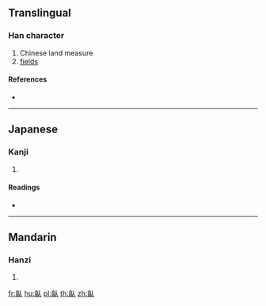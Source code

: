 {{also|畝}}
==Translingual==

===Han character===
{{Han char|rn=102|rad=田|as=04|sn=9|four=|canj=YWO}}

# Chinese land measure
# [[fields]]

====References====
* {{Han ref|kx=0760.341|dkj=49331|hdz=42534.090|uh=7552|ud=30034}}

----

==Japanese==

===Kanji===
{{ja-kanji|grade=|rs=田04}}

# {{defn|lang=ja|sort=田04}}

====Readings====
* {{ja-readings|on=[[ほ]] (ho), [[ぼう]] (bō), [[も]] (mo)|kun=[[せ]] (se), [[うね]] (une)|nanori=}}

----

==Mandarin==

===Hanzi===
{{cmn-hanzi|pin=[[mǔ]] ([[mu3]])|wg=mu<sup>3</sup>}}

# {{defn|lang=cmn|sort=田04}}

[[fr:畒]]
[[hu:畒]]
[[pl:畒]]
[[th:畒]]
[[zh:畒]]